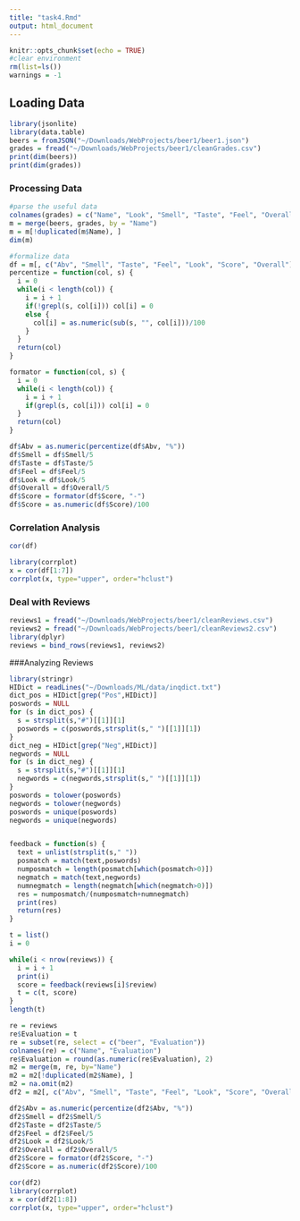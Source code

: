 ```yaml
---
title: "task4.Rmd"
output: html_document
---
```


```r
knitr::opts_chunk$set(echo = TRUE)
#clear environment
rm(list=ls())
warnings = -1
```

## Loading Data

```r
library(jsonlite)
library(data.table)
beers = fromJSON("~/Downloads/WebProjects/beer1/beer1.json")
grades = fread("~/Downloads/WebProjects/beer1/cleanGrades.csv")
print(dim(beers))
print(dim(grades))
```

### Processing Data

```r
#parse the useful data
colnames(grades) = c("Name", "Look", "Smell", "Taste", "Feel", "Overall")
m = merge(beers, grades, by = "Name")
m = m[!duplicated(m$Name), ]
dim(m)

#formalize data
df = m[, c("Abv", "Smell", "Taste", "Feel", "Look", "Score", "Overall")]
percentize = function(col, s) {
  i = 0
  while(i < length(col)) {
    i = i + 1
    if(!grepl(s, col[i])) col[i] = 0
    else {
      col[i] = as.numeric(sub(s, "", col[i]))/100
    }
  }
  return(col)
}

formator = function(col, s) {
  i = 0
  while(i < length(col)) {
    i = i + 1
    if(grepl(s, col[i])) col[i] = 0
  }
  return(col)
}

df$Abv = as.numeric(percentize(df$Abv, "%"))
df$Smell = df$Smell/5
df$Taste = df$Taste/5
df$Feel = df$Feel/5
df$Look = df$Look/5
df$Overall = df$Overall/5
df$Score = formator(df$Score, "-")
df$Score = as.numeric(df$Score)/100
```

### Correlation Analysis
```r
cor(df)

library(corrplot)
x = cor(df[1:7])
corrplot(x, type="upper", order="hclust")
```

### Deal with Reviews
```r
reviews1 = fread("~/Downloads/WebProjects/beer1/cleanReviews.csv")
reviews2 = fread("~/Downloads/WebProjects/beer1/cleanReviews2.csv")
library(dplyr)
reviews = bind_rows(reviews1, reviews2)
```

###Analyzing Reviews
```r
library(stringr)
HIDict = readLines("~/Downloads/ML/data/inqdict.txt")
dict_pos = HIDict[grep("Pos",HIDict)]
poswords = NULL
for (s in dict_pos) {
  s = strsplit(s,"#")[[1]][1]
  poswords = c(poswords,strsplit(s," ")[[1]][1])
}
dict_neg = HIDict[grep("Neg",HIDict)]
negwords = NULL
for (s in dict_neg) {
  s = strsplit(s,"#")[[1]][1]
  negwords = c(negwords,strsplit(s," ")[[1]][1])
}
poswords = tolower(poswords)
negwords = tolower(negwords)
poswords = unique(poswords)
negwords = unique(negwords)


feedback = function(s) {
  text = unlist(strsplit(s," "))
  posmatch = match(text,poswords)
  numposmatch = length(posmatch[which(posmatch>0)])
  negmatch = match(text,negwords)
  numnegmatch = length(negmatch[which(negmatch>0)])
  res = numposmatch/(numposmatch+numnegmatch)
  print(res)
  return(res)
}
```

```r
t = list()
i = 0

while(i < nrow(reviews)) {
  i = i + 1
  print(i)
  score = feedback(reviews[i]$review)
  t = c(t, score)
}
length(t)
```

```r
re = reviews
re$Evaluation = t
re = subset(re, select = c("beer", "Evaluation"))
colnames(re) = c("Name", "Evaluation")
re$Evaluation = round(as.numeric(re$Evaluation), 2)
m2 = merge(m, re, by="Name")
m2 = m2[!duplicated(m2$Name), ]
m2 = na.omit(m2)
df2 = m2[, c("Abv", "Smell", "Taste", "Feel", "Look", "Score", "Overall", "Evaluation")]

df2$Abv = as.numeric(percentize(df2$Abv, "%"))
df2$Smell = df2$Smell/5
df2$Taste = df2$Taste/5
df2$Feel = df2$Feel/5
df2$Look = df2$Look/5
df2$Overall = df2$Overall/5
df2$Score = formator(df2$Score, "-")
df2$Score = as.numeric(df2$Score)/100

cor(df2)
library(corrplot)
x = cor(df2[1:8])
corrplot(x, type="upper", order="hclust")
```